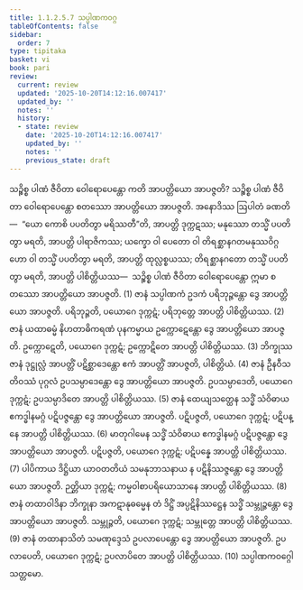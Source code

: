 ```yaml
---
title: 1.1.2.5.7 သပ္ပါဏကဝဂ္ဂ
tableOfContents: false
sidebar:
  order: 7
type: tipitaka
basket: vi
book: pari
review:
  current: review
  updated: '2025-10-20T14:12:16.007417'
  updated_by: ''
  notes: ''
  history:
  - state: review
    date: '2025-10-20T14:12:16.007417'
    updated_by: ''
    notes: ''
    previous_state: draft
---
```



<DynamicBreadcrumb />


<ReviewStatus review={frontmatter.review} showDetails={true} />

<HypothesisAnnotation frontmatter={frontmatter} />

<Division number="171" book="pari" e="ch" v="5" p="68">

<Paragraph number="451" book="pari">
သဉ္စိစ္စ ပါဏံ ဇီဝိတာ ဝေါရောပေန္တော ကတိ အာပတ္တိယော အာပဇ္ဇတိ? သဉ္စိစ္စ ပါဏံ ဇီဝိတာ ဝေါရောပေန္တော စတဿော အာပတ္တိယော အာပဇ္ဇတိ. အနောဒိဿ ဩပါတံ ခဏတိ—  “ယော ကောစိ ပပတိတွာ မရိဿတီ”တိ, အာပတ္တိ ဒုက္ကဋဿ; မနုဿော တသ္မိံ ပပတိတွာ မရတိ, အာပတ္တိ ပါရာဇိကဿ; ယက္ခော ဝါ ပေတော ဝါ တိရစ္ဆာနဂတမနုဿဝိဂ္ဂဟော ဝါ တသ္မိံ ပပတိတွာ မရတိ, အာပတ္တိ ထုလ္လစ္စယဿ; တိရစ္ဆာနဂတော တသ္မိံ ပပတိတွာ မရတိ, အာပတ္တိ ပါစိတ္တိယဿ—  သဉ္စိစ္စ ပါဏံ ဇီဝိတာ ဝေါရောပေန္တော ဣမာ စတဿော အာပတ္တိယော အာပဇ္ဇတိ. (1)
</Paragraph>

<Paragraph number="452" book="pari">
ဇာနံ သပ္ပါဏကံ ဥဒကံ ပရိဘုဉ္ဇန္တော ဒွေ အာပတ္တိယော အာပဇ္ဇတိ. ပရိဘုဉ္ဇတိ, ပယောဂေ ဒုက္ကဋံ; ပရိဘုတ္တေ အာပတ္တိ ပါစိတ္တိယဿ. (2)
</Paragraph>

<Paragraph number="453" book="pari">
ဇာနံ ယထာဓမ္မံ နိဟတာဓိကရဏံ ပုနကမ္မာယ ဥက္ကောဋေန္တော ဒွေ အာပတ္တိယော အာပဇ္ဇတိ. ဥက္ကောဋေတိ, ပယောဂေ ဒုက္ကဋံ; ဥက္ကောဋိတေ အာပတ္တိ ပါစိတ္တိယဿ. (3)
</Paragraph>

<Paragraph number="454" book="pari">
ဘိက္ခုဿ ဇာနံ ဒုဋ္ဌုလ္လံ အာပတ္တိံ ပဋိစ္ဆာဒေန္တော ဧကံ အာပတ္တိံ အာပဇ္ဇတိ, ပါစိတ္တိယံ. (4)
</Paragraph>

<Paragraph number="455" book="pari">
ဇာနံ ဦနဝီသတိဝဿံ ပုဂ္ဂလံ ဥပသမ္ပာဒေန္တော ဒွေ အာပတ္တိယော အာပဇ္ဇတိ. ဥပသမ္ပာဒေတိ, ပယောဂေ ဒုက္ကဋံ; ဥပသမ္ပာဒိတေ အာပတ္တိ ပါစိတ္တိယဿ. (5)
</Paragraph>

<Paragraph number="456" book="pari">
ဇာနံ ထေယျသတ္ထေန သဒ္ဓိံ သံဝိဓာယ ဧကဒ္ဓါနမဂ္ဂံ ပဋိပဇ္ဇန္တော ဒွေ အာပတ္တိယော အာပဇ္ဇတိ. ပဋိပဇ္ဇတိ, ပယောဂေ ဒုက္ကဋံ; ပဋိပန္နေ အာပတ္တိ ပါစိတ္တိယဿ. (6)
</Paragraph>

<Paragraph number="457" book="pari">
မာတုဂါမေန သဒ္ဓိံ သံဝိဓာယ ဧကဒ္ဓါနမဂ္ဂံ ပဋိပဇ္ဇန္တော ဒွေ အာပတ္တိယော အာပဇ္ဇတိ. ပဋိပဇ္ဇတိ, ပယောဂေ ဒုက္ကဋံ; ပဋိပန္နေ အာပတ္တိ ပါစိတ္တိယဿ. (7)
</Paragraph>

<Paragraph number="458" book="pari">
ပါပိကာယ ဒိဋ္ဌိယာ ယာဝတတိယံ သမနုဘာသနာယ န ပဋိနိဿဇ္ဇန္တော ဒွေ အာပတ္တိယော အာပဇ္ဇတိ. ဉတ္တိယာ ဒုက္ကဋံ; ကမ္မဝါစာပရိယောသာနေ အာပတ္တိ ပါစိတ္တိယဿ. (8)
</Paragraph>

<Paragraph number="459" book="pari">
ဇာနံ တထာဝါဒိနာ ဘိက္ခုနာ အကဋာနုဓမ္မေန တံ ဒိဋ္ဌိံ အပ္ပဋိနိဿဋ္ဌေန သဒ္ဓိံ သမ္ဘုဉ္ဇန္တော ဒွေ အာပတ္တိယော အာပဇ္ဇတိ. သမ္ဘုဉ္ဇတိ, ပယောဂေ ဒုက္ကဋံ; သမ္ဘုတ္တေ အာပတ္တိ ပါစိတ္တိယဿ. (9)
</Paragraph>

<Paragraph number="460" book="pari">
ဇာနံ တထာနာသိတံ သမဏုဒ္ဒေသံ ဥပလာပေန္တော ဒွေ အာပတ္တိယော အာပဇ္ဇတိ. ဥပလာပေတိ, ပယောဂေ ဒုက္ကဋံ; ဥပလာပိတေ အာပတ္တိ ပါစိတ္တိယဿ. (10)

</Paragraph>
</Division>

<Paragraph number="461" type="center" book="pari">
သပ္ပါဏကဝဂ္ဂေါ သတ္တမော.
</Paragraph>